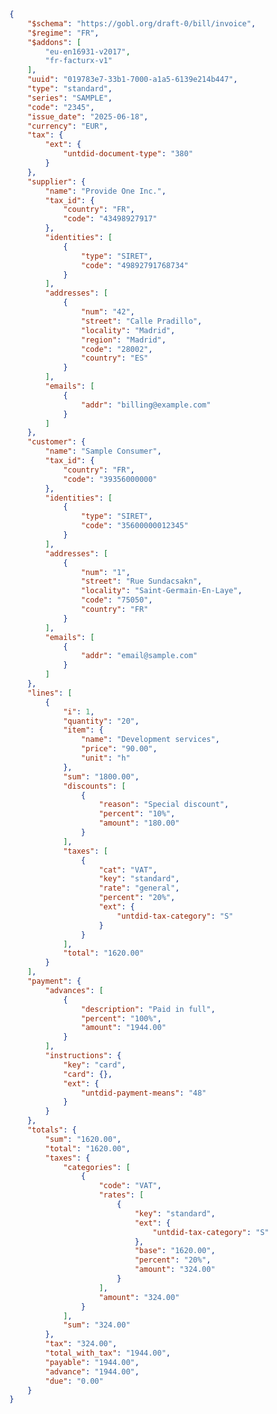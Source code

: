 ``` json FacturX B2B Invoice expandable
{
    "$schema": "https://gobl.org/draft-0/bill/invoice",
    "$regime": "FR",
    "$addons": [
        "eu-en16931-v2017",
        "fr-facturx-v1"
    ],
    "uuid": "019783e7-33b1-7000-a1a5-6139e214b447",
    "type": "standard",
    "series": "SAMPLE",
    "code": "2345",
    "issue_date": "2025-06-18",
    "currency": "EUR",
    "tax": {
        "ext": {
            "untdid-document-type": "380"
        }
    },
    "supplier": {
        "name": "Provide One Inc.",
        "tax_id": {
            "country": "FR",
            "code": "43498927917"
        },
        "identities": [
            {
                "type": "SIRET",
                "code": "49892791768734"
            }
        ],
        "addresses": [
            {
                "num": "42",
                "street": "Calle Pradillo",
                "locality": "Madrid",
                "region": "Madrid",
                "code": "28002",
                "country": "ES"
            }
        ],
        "emails": [
            {
                "addr": "billing@example.com"
            }
        ]
    },
    "customer": {
        "name": "Sample Consumer",
        "tax_id": {
            "country": "FR",
            "code": "39356000000"
        },
        "identities": [
            {
                "type": "SIRET",
                "code": "35600000012345"
            }
        ],
        "addresses": [
            {
                "num": "1",
                "street": "Rue Sundacsakn",
                "locality": "Saint-Germain-En-Laye",
                "code": "75050",
                "country": "FR"
            }
        ],
        "emails": [
            {
                "addr": "email@sample.com"
            }
        ]
    },
    "lines": [
        {
            "i": 1,
            "quantity": "20",
            "item": {
                "name": "Development services",
                "price": "90.00",
                "unit": "h"
            },
            "sum": "1800.00",
            "discounts": [
                {
                    "reason": "Special discount",
                    "percent": "10%",
                    "amount": "180.00"
                }
            ],
            "taxes": [
                {
                    "cat": "VAT",
                    "key": "standard",
                    "rate": "general",
                    "percent": "20%",
                    "ext": {
                        "untdid-tax-category": "S"
                    }
                }
            ],
            "total": "1620.00"
        }
    ],
    "payment": {
        "advances": [
            {
                "description": "Paid in full",
                "percent": "100%",
                "amount": "1944.00"
            }
        ],
        "instructions": {
            "key": "card",
            "card": {},
            "ext": {
                "untdid-payment-means": "48"
            }
        }
    },
    "totals": {
        "sum": "1620.00",
        "total": "1620.00",
        "taxes": {
            "categories": [
                {
                    "code": "VAT",
                    "rates": [
                        {
                            "key": "standard",
                            "ext": {
                                "untdid-tax-category": "S"
                            },
                            "base": "1620.00",
                            "percent": "20%",
                            "amount": "324.00"
                        }
                    ],
                    "amount": "324.00"
                }
            ],
            "sum": "324.00"
        },
        "tax": "324.00",
        "total_with_tax": "1944.00",
        "payable": "1944.00",
        "advance": "1944.00",
        "due": "0.00"
    }
}
```